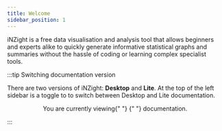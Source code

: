 ```yaml
---
title: Welcome
sidebar_position: 1
---
```



iNZight is a free data visualisation and analysis tool that allows beginners and experts alike to quickly generate informative statistical graphs and summaries without the hassle of coding or learning complex specialist tools.

:::tip Switching documentation version

There are two versions of iNZight: <ComputerDesktopIcon height={16} /> **Desktop** and <WindowIcon height={16} /> **Lite**. At the top of the left sidebar is a toggle to to switch between Desktop and Lite documentation.

<center>
  You are currently viewing{" "}
  <strong>
    <Version desktop="DESKTOP" lite="LITE" />
  </strong>{" "}
  documentation.
</center>

:::
